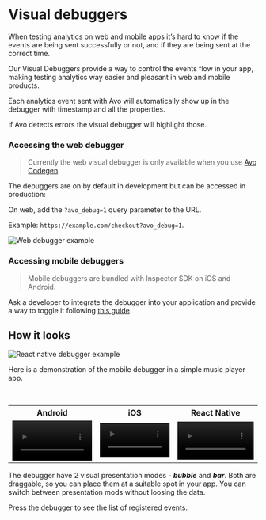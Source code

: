 # Visual debuggers

When testing analytics on web and mobile apps it’s hard to know if the events are being sent successfully or not, and if they are being sent at the correct time.

Our Visual Debuggers provide a way to control the events flow in your app, making testing analytics way easier and pleasant in web and mobile products.

Each analytics event sent with Avo will automatically show up in the debugger with timestamp and all the properties.

If Avo detects errors the visual debugger will highlight those.

### Accessing the web debugger

> Currently the web visual debugger is only available when you use [Avo Codegen](/implementation/avo-codegen-overview).

The debuggers are on by default in development but can be accessed in production:

On web, add the `?avo_debug=1` query parameter to the URL.

Example: `https://example.com/checkout?avo_debug=1`.

![Web debugger example](/images/web-debugger-example.png)

### Accessing mobile debuggers

> Mobile debuggers are bundled with Inspector SDK on iOS and Android.

Ask a developer to integrate the debugger into your application and provide a way to toggle it following [this guide](/implementation/setup-mobile-debugger).

## <a name="look"></a> How it looks

![React native debugger example](/images/mobile-debugger.png)

Here is a demonstration of the mobile debugger in a simple music player app.

<br />

<table>

<tr>
 <th scope="col">Android</th>
 <th scope="col">iOS</th>
 <th scope="col">React Native</th>
</tr>
<tr>
 <td style={{"padding":10}}>
  <video
    controls
    loop
    muted
    width="100%"
    autoPlay
    src={'/images/android-debugger-example.mp4'}
    alt="Android debugger example"
  />
 </td>
 <td style={{"padding":10}}>
  <video
    controls
    loop
    muted
    width="100%"
    autoPlay
    src={'/images/ios-debugger-example.mp4'}
    alt="iOS debugger example"
  />
 </td>
 <td style={{"padding":10}}>
  <video
    controls
    loop
    muted
    width="100%"
    autoPlay
    src={'/images/rn-debugger-example.mp4'}
    alt="React native debugger example"
  />
 </td>
</tr>
</table>

The debugger have 2 visual presentation modes - **_bubble_** and **_bar_**. Both are draggable, so you can place them at a suitable spot in your app.
You can switch between presentation mods without loosing the data.

Press the debugger to see the list of registered events.
